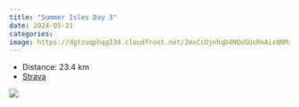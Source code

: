 ```yaml
---
title: "Summer Isles Day 3"
date: 2024-05-31
categories: 
image: https://dgtzuqphqg23d.cloudfront.net/2mxCcOjnhqD4NQoGUxRnAix0NMze5G6SU1RqIEfh7WA-768x349.jpg
---
```


- Distance: 23.4 km
- [Strava](https://www.strava.com/activities/11542481729)



![](https://dgtzuqphqg23d.cloudfront.net/2mxCcOjnhqD4NQoGUxRnAix0NMze5G6SU1RqIEfh7WA-768x349.jpg)



